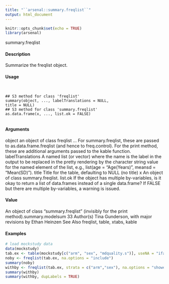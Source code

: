 ```yaml
---
title: "``arsenal::summary.freqlist``"
output: html_document
---
```


```r
knitr::opts_chunk$set(echo = TRUE)
library(arsenal)
```



summary.freqlist

#### Description

Summarize the freqlist object.

#### Usage
<pre><code>

## S3 method for class 'freqlist'
summary(object, ..., labelTranslations = NULL,
title = NULL)
## S3 method for class 'summary.freqlist'
as.data.frame(x, ..., list.ok = FALSE)

</code></pre>
#### Arguments

object
an object of class freqlist
...
For summary.freqlist, these are passed to as.data.frame.freqlist (and
hence to freq.control). For the print method, these are additional arguments
passed to the kable function.
labelTranslations
A named list (or vector) where the name is the label in the output to be replaced
in the pretty rendering by the character string value for the named element of
the list, e.g., list(age = "Age(Years)", meansd = "Mean(SD)").
title Title for the table, defaulting to NULL (no title)
x An object of class summary.freqlist.
list.ok If the object has multiple by-variables, is it okay to return a list of data.frames
instead of a single data.frame? If FALSE but there are multiple by-variables, a
warning is issued.

#### Value

An object of class "summary.freqlist" (invisibly for the print method).summary.modelsum
33
Author(s)
Tina Gunderson, with major revisions by Ethan Heinzen
See Also
freqlist, table, xtabs, kable

#### Examples
```r
# load mockstudy data
data(mockstudy)
tab.ex <- table(mockstudy[c("arm", "sex", "mdquality.s")], useNA = "ifany")
noby <- freqlist(tab.ex, na.options = "include")
summary(noby)
withby <- freqlist(tab.ex, strata = c("arm","sex"), na.options = "showexclude")
summary(withby)
summary(withby, dupLabels = TRUE)
```
